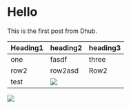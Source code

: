 # Hello

This is the first post from Dhub.

| Heading1 | heading2             | heading3 |
| -------- | -------------------- | -------- |
| one      | fasdf                | three    |
| row2     | row2asd              | Row2     |
| test     | ![](/img/editor.png) |          |

![](/img/undefined-1.1701249698176.jpeg)
